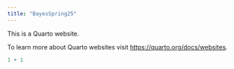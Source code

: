 ```yaml
---
title: "BayesSpring25"
---
```


This is a Quarto website.

To learn more about Quarto websites visit <https://quarto.org/docs/websites>.

```r
1 + 1
```
